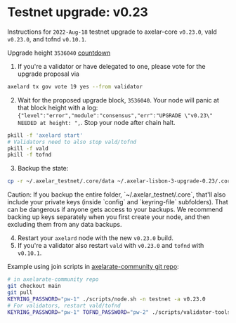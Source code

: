 # Testnet upgrade: v0.23


Instructions for `2022-Aug-18` testnet upgrade to axelar-core `v0.23.0`, vald `v0.23.0`, and tofnd `v0.10.1`.

Upgrade height `3536040` [countdown](https://testnet.mintscan.io/axelar-testnet/blocks/3536040)

1. If you're a validator or have delegated to one, please vote for the upgrade proposal via

```bash
axelard tx gov vote 19 yes --from validator
```

2. Wait for the proposed upgrade block, `3536040`. Your node will panic at that block height with a log: `{"level":"error","module":"consensus","err":"UPGRADE \"v0.23\" NEEDED at height: ",`. Stop your node after chain halt.

```bash
pkill -f 'axelard start'
# Validators need to also stop vald/tofnd
pkill -f vald
pkill -f tofnd
```

3. Backup the state:

```bash
cp -r ~/.axelar_testnet/.core/data ~/.axelar-lisbon-3-upgrade-0.23/.core/data
```

<Callout type="warning" emoji="⚠️">
  Caution: If you backup the entire folder, `~/.axelar_testnet/.core`, that'll also include your private keys (inside `config` and `keyring-file` subfolders). That can be dangerous if anyone gets access to your backups. We recommend backing up keys separately when you first create your node, and then excluding them from any data backups.
</Callout>

4. Restart your `axelard` node with the new `v0.23.0` build.
5. If you're a validator also restart `vald` with `v0.23.0` and `tofnd` with `v0.10.1`.

Example using join scripts in [axelarate-community git repo](https://github.com/axelarnetwork/axelarate-community):

```bash
# in axelarate-community repo
git checkout main
git pull
KEYRING_PASSWORD="pw-1" ./scripts/node.sh -n testnet -a v0.23.0
# For validators, restart vald/tofnd
KEYRING_PASSWORD="pw-1" TOFND_PASSWORD="pw-2" ./scripts/validator-tools-host.sh -n testnet -a v0.23.0 -q v0.10.1
```
